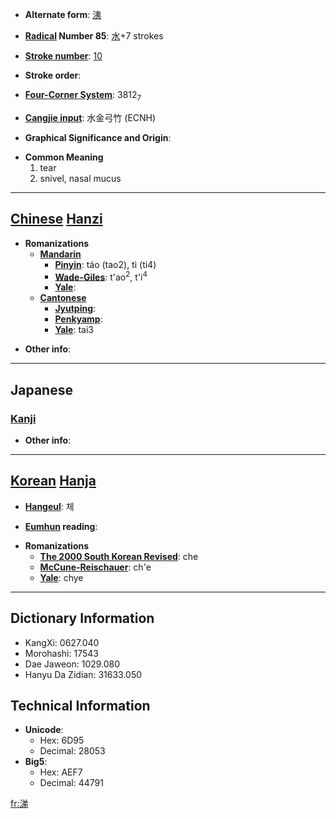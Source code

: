 * '''Alternate form''': [[洟]]

* '''[[Wiktionary:Chinese radical index| Radical]] Number 85''': [[Wiktionary:Chinese radical index 水|水]]+7 strokes

* '''[[Wiktionary:Chinese total strokes index|Stroke number]]''': [[Wiktionary:Chinese total strokes index 10|10]]

* '''Stroke order''': 

* '''[[Wiktionary:Chinese four corner index|Four-Corner System]]''': 3812<sub>7</sub>

* '''[[Wiktionary:Chinese Cangjie index|Cangjie input]]''': 水金弓竹 (ECNH)

* '''Graphical Significance and Origin''': 

* '''Common Meaning'''
*#tear
*# snivel, nasal mucus


----

== [[Chinese]] [[Hanzi]] ==

* '''Romanizations'''
** '''[[Mandarin]]'''
*** '''[[Pinyin]]''': táo (tao2), tì (ti4)
*** '''[[Wade-Giles]]''': t'ao<sup>2</sup>, t'i<sup>4</sup>
*** '''[[Yale]]''': 
** '''[[Cantonese]]'''
*** '''[[Jyutping]]''':
*** '''[[Penkyamp]]''': 
*** '''[[Yale]]''': tai3

* '''Other info''': 

----

==Japanese==
===[[Kanji]]===
{{kanji|on readings=[[てい]] (tei)
|kun readings=[[なみだ]] (namida), [[なく]] (naku), [[はなしる]] (hanashiru)
}}

* '''Other info''':  

----

== [[Korean]] [[Hanja]] ==

* '''[[Hangeul]]''': 체

* '''[[Eumhun]] reading''': 

* '''Romanizations'''
** '''[[The 2000 South Korean Revised Romanization|The 2000 South Korean Revised]]''': che
** '''[[McCune-Reischauer]]''': ch'e
** '''[[Yale]]''': chye

----

== Dictionary Information ==

* KangXi: 0627.040
* Morohashi: 17543
* Dae Jaweon: 1029.080
* Hanyu Da Zidian: 31633.050

== Technical Information ==

* '''Unicode''':
** Hex: 6D95
** Decimal: 28053
* '''Big5''':
** Hex: AEF7
** Decimal: 44791

[[fr:涕]]